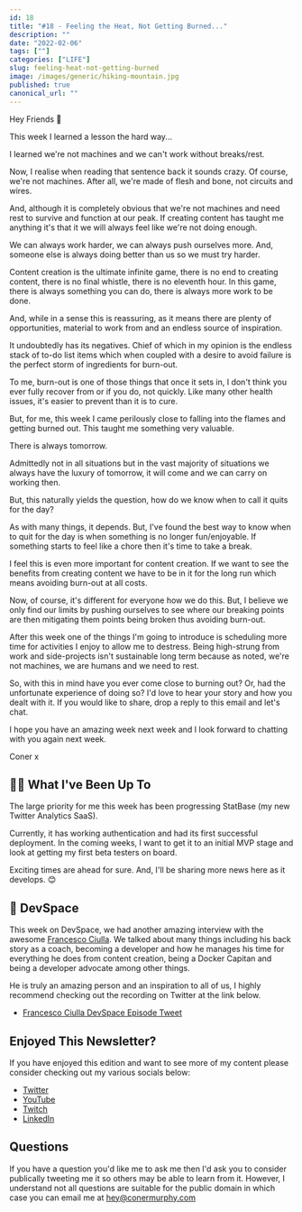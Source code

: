 ```yaml
---
id: 18
title: "#18 - Feeling the Heat, Not Getting Burned..."
description: ""
date: "2022-02-06"
tags: [""]
categories: ["LIFE"]
slug: feeling-heat-not-getting-burned
image: /images/generic/hiking-mountain.jpg
published: true
canonical_url: ""
---
```


Hey Friends 👋

This week I learned a lesson the hard way...

I learned we're not machines and we can't work without breaks/rest.

Now, I realise when reading that sentence back it sounds crazy. Of course, we're not machines. After all, we're made of flesh and bone, not circuits and wires.

And, although it is completely obvious that we're not machines and need rest to survive and function at our peak. If creating content has taught me anything it's that it we will always feel like we're not doing enough.

We can always work harder, we can always push ourselves more. And, someone else is always doing better than us so we must try harder.

Content creation is the ultimate infinite game, there is no end to creating content, there is no final whistle, there is no eleventh hour. In this game, there is always something you can do, there is always more work to be done.

And, while in a sense this is reassuring, as it means there are plenty of opportunities, material to work from and an endless source of inspiration.

It undoubtedly has its negatives. Chief of which in my opinion is the endless stack of to-do list items which when coupled with a desire to avoid failure is the perfect storm of ingredients for burn-out.

To me, burn-out is one of those things that once it sets in, I don't think you ever fully recover from or if you do, not quickly. Like many other health issues, it's easier to prevent than it is to cure.

But, for me, this week I came perilously close to falling into the flames and getting burned out. This taught me something very valuable.

There is always tomorrow.

Admittedly not in all situations but in the vast majority of situations we always have the luxury of tomorrow, it will come and we can carry on working then.

But, this naturally yields the question, how do we know when to call it quits for the day?

As with many things, it depends. But, I've found the best way to know when to quit for the day is when something is no longer fun/enjoyable. If something starts to feel like a chore then it's time to take a break.

I feel this is even more important for content creation. If we want to see the benefits from creating content we have to be in it for the long run which means avoiding burn-out at all costs.

Now, of course, it's different for everyone how we do this. But, I believe we only find our limits by pushing ourselves to see where our breaking points are then mitigating them points being broken thus avoiding burn-out.

After this week one of the things I'm going to introduce is scheduling more time for activities I enjoy to allow me to destress. Being high-strung from work and side-projects isn't sustainable long term because as noted, we're not machines, we are humans and we need to rest.

So, with this in mind have you ever come close to burning out? Or, had the unfortunate experience of doing so? I'd love to hear your story and how you dealt with it. If you would like to share, drop a reply to this email and let's chat.

I hope you have an amazing week next week and I look forward to chatting with you again next week.

Coner x

## 🏃‍♂️ What I've Been Up To

The large priority for me this week has been progressing StatBase (my new Twitter Analytics SaaS).

Currently, it has working authentication and had its first successful deployment. In the coming weeks, I want to get it to an initial MVP stage and look at getting my first beta testers on board.

Exciting times are ahead for sure. And, I'll be sharing more news here as it develops. 😊

## 🎤 DevSpace

This week on DevSpace, we had another amazing interview with the awesome [Francesco Ciulla](https://twitter.com/FrancescoCiull4). We talked about many things including his back story as a coach, becoming a developer and how he manages his time for everything he does from content creation, being a Docker Capitan and being a developer advocate among other things.

He is truly an amazing person and an inspiration to all of us, I highly recommend checking out the recording on Twitter at the link below.

- [Francesco Ciulla DevSpace Episode Tweet](https://twitter.com/MrConerMurphy/status/1488950151813251077)

## Enjoyed This Newsletter?

If you have enjoyed this edition and want to see more of my content please consider checking out my various socials below:

- [Twitter](https://twitter.com/MrConerMurphy/)
- [YouTube](https://www.youtube.com/channel/UCKbxBnz1xuyGAPMCOZQRdVw)
- [Twitch](https://www.twitch.tv/conermurphy)
- [LinkedIn](https://www.linkedin.com/in/coner-murphy/)

## Questions

If you have a question you'd like me to ask me then I'd ask you to consider publically tweeting me it so others may be able to learn from it. However, I understand not all questions are suitable for the public domain in which case you can email me at [hey@conermurphy.com](mailto:hey@conermurphy.com)
